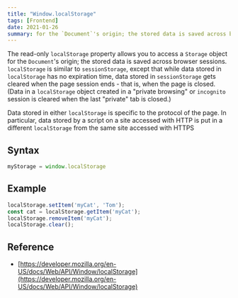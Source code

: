 ```yaml
---
title: "Window.localStorage"
tags: [Frontend]
date: 2021-01-26
summary: for the `Document`'s origin; the stored data is saved across browser sessions.
---
```


The read-only `localStorage` property allows you to access a `Storage` object
for the `Document`'s origin; the stored data is saved across browser sessions.
`localStorage` is similar to `sessionStorage`, except that while data stored in
`localStorage` has no expiration time, data stored in `sessionStorage` gets
cleared when the page session ends - that is, when the page is closed. (Data in
a `localStorage` object created in a "private browsing" or `incognito` session
is cleared when the last "private" tab is closed.)

Data stored in either `localStorage` is specific to the protocol of the page. In
particular, data stored by a script on a site accessed with HTTP is put in a
different `localStorage` from the same site accessed with HTTPS

## Syntax

```javascript
myStorage = window.localStorage
```

## Example

```javascript
localStorage.setItem('myCat', 'Tom');
const cat = localStorage.getItem('myCat');
localStorage.removeItem('myCat');
localStorage.clear();
```

## Reference

- [https://developer.mozilla.org/en-US/docs/Web/API/Window/localStorage](https://developer.mozilla.org/en-US/docs/Web/API/Window/localStorage)